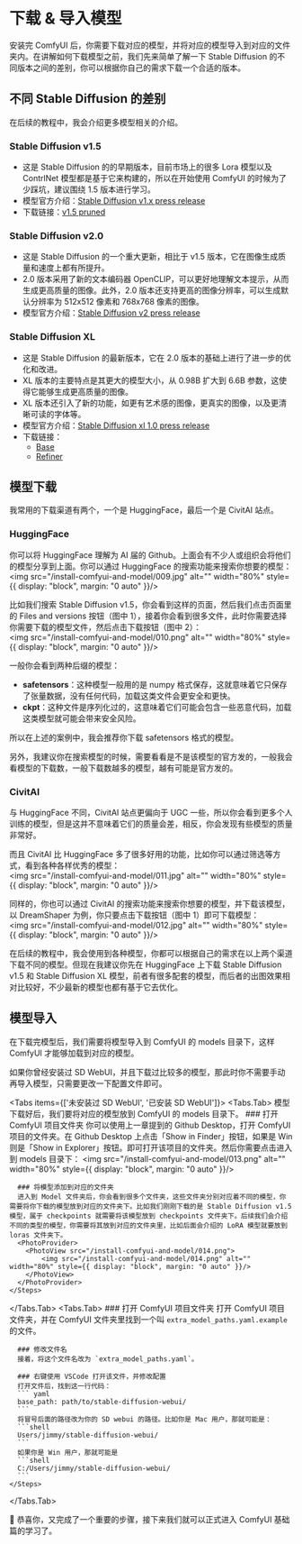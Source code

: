 
# 下载 & 导入模型

安装完 ComfyUI 后，你需要下载对应的模型，并将对应的模型导入到对应的文件夹内。在讲解如何下载模型之前，我们先来简单了解一下 Stable Diffusion 的不同版本之间的差别，你可以根据你自己的需求下载一个合适的版本。

## 不同 Stable Diffusion 的差别

<Callout type="info">
  在后续的教程中，我会介绍更多模型相关的介绍。
</Callout>

### Stable Diffusion v1.5
- 这是 Stable Diffusion 的的早期版本，目前市场上的很多 Lora 模型以及 ContrlNet 模型都是基于它来构建的，所以在开始使用 ComfyUI 的时候为了少踩坑，建议围绕 1.5 版本进行学习。
- 模型官方介绍：[Stable Diffusion v1.x press release](https://stability.ai/blog/stable-diffusion-public-release)
- 下载链接：[v1.5 pruned](https://huggingface.co/runwayml/stable-diffusion-v1-5/resolve/main/v1-5-pruned.safetensors?download=true)

### Stable Diffusion v2.0
- 这是 Stable Diffusion 的一个重大更新，相比于 v1.5 版本，它在图像生成质量和速度上都有所提升。
- 2.0 版本采用了新的文本编码器 OpenCLIP，可以更好地理解文本提示，从而生成更高质量的图像。此外，2.0 版本还支持更高的图像分辨率，可以生成默认分辨率为 512x512 像素和 768x768 像素的图像。
- 模型官方介绍：[Stable Diffusion v2 press release](https://stability.ai/blog/stable-diffusion-v2-release)

### Stable Diffusion XL
- 这是 Stable Diffusion 的最新版本，它在 2.0 版本的基础上进行了进一步的优化和改进。
- XL 版本的主要特点是其更大的模型大小，从 0.98B 扩大到 6.6B 参数，这使得它能够生成更高质量的图像。
- XL 版本还引入了新的功能，如更有艺术感的图像，更真实的图像，以及更清晰可读的字体等。
- 模型官方介绍：[Stable Diffusion xl 1.0 press release](https://stability.ai/news/stable-diffusion-sdxl-1-announcement)
- 下载链接：
  - [Base](https://huggingface.co/stabilityai/stable-diffusion-xl-base-1.0/resolve/main/sd_xl_base_1.0_0.9vae.safetensors?download=true)
  - [Refiner](https://huggingface.co/stabilityai/stable-diffusion-xl-refiner-1.0/resolve/main/sd_xl_refiner_1.0.safetensors?download=true)

<Subscribe />

## 模型下载 

我常用的下载渠道有两个，一个是 HuggingFace，最后一个是 CivitAI 站点。

### HuggingFace

你可以将 HuggingFace 理解为 AI 届的 Github。上面会有不少人或组织会将他们的模型分享到上面。你可以通过 HuggingFace 的搜索功能来搜索你想要的模型：
<br/>
<PhotoProvider>
  <PhotoView src="/install-comfyui-and-model/009.jpg">
      <img src="/install-comfyui-and-model/009.jpg" alt="" width="80%" style={{ display: "block", margin: "0 auto" }}/>
  </PhotoView>
</PhotoProvider>

比如我们搜索 Stable Diffusion v1.5，你会看到这样的页面，然后我们点击页面里的 Files and versions 按钮（图中 1），接着你会看到很多文件，此时你需要选择你需要下载的模型文件，然后点击下载按钮（图中 2）：
<br/>
<PhotoProvider>
  <PhotoView src="/install-comfyui-and-model/010.png">
      <img src="/install-comfyui-and-model/010.png" alt="" width="80%" style={{ display: "block", margin: "0 auto" }}/>
  </PhotoView>
</PhotoProvider>

一般你会看到两种后缀的模型：

- **safetensors**：这种模型一般用的是 numpy 格式保存，这就意味着它只保存了张量数据，没有任何代码，加载这类文件会更安全和更快。
- **ckpt**：这种文件是序列化过的，这意味着它们可能会包含一些恶意代码，加载这类模型就可能会带来安全风险。

所以在上述的案例中，我会推荐你下载 safetensors 格式的模型。

另外，我建议你在搜索模型的时候，需要看看是不是该模型的官方发的，一般我会看模型的下载数，一般下载数越多的模型，越有可能是官方发的。

### CivitAI

与 HuggingFace 不同，CivitAI 站点更偏向于 UGC 一些，所以你会看到更多个人训练的模型，但是这并不意味着它们的质量会差，相反，你会发现有些模型的质量非常好。

而且 CivitAI 比 HuggingFace 多了很多好用的功能，比如你可以通过筛选等方式，看到各种各样优秀的模型：
<br/>
<PhotoProvider>
  <PhotoView src="/install-comfyui-and-model/011.jpg">
      <img src="/install-comfyui-and-model/011.jpg" alt="" width="80%" style={{ display: "block", margin: "0 auto" }}/>
  </PhotoView>
</PhotoProvider>

同样的，你也可以通过 CivitAI 的搜索功能来搜索你想要的模型，并下载该模型，以 DreamShaper 为例，你只要点击下载按钮（图中 1）即可下载模型：
<br/>
<PhotoProvider>
  <PhotoView src="/install-comfyui-and-model/012.jpg">
      <img src="/install-comfyui-and-model/012.jpg" alt="" width="80%" style={{ display: "block", margin: "0 auto" }}/>
  </PhotoView>
</PhotoProvider>

<Callout type="warning" emoji="⚠️">
  在后续的教程中，我会使用到各种模型，你都可以根据自己的需求在以上两个渠道下载不同的模型。但现在我建议你先在 HuggingFace 上下载 Stable Diffusion v1.5 和 Stable Diffusion XL 模型，前者有很多配套的模型，而后者的出图效果相对比较好，不少最新的模型也都有基于它去优化。
</Callout>

## 模型导入

在下载完模型后，我们需要将模型导入到 ComfyUI 的 models 目录下，这样 ComfyUI 才能够加载到对应的模型。

<Callout type="info">
如果你曾经安装过 SD WebUI，并且下载过比较多的模型，那此时你不需要手动再导入模型，只需要更改一下配置文件即可。
</Callout>

<Tabs items={['未安装过 SD WebUI', '已安装 SD WebUI']}>
  <Tabs.Tab>
    模型下载好后，我们要将对应的模型放到 ComfyUI 的 models 目录下。
    <Steps>
      ### 打开 ComfyUI 项目文件夹
      你可以使用上一章提到的 Github Desktop，打开 ComfyUI 项目的文件夹。在 Github Desktop 上点击「Show in Finder」按钮，如果是 Win 则是「Show in Explorer」按钮。即可打开该项目的文件夹。然后你需要点击进入到 models 目录下：
      <PhotoProvider>
        <PhotoView src="/install-comfyui-and-model/013.png">
            <img src="/install-comfyui-and-model/013.png" alt="" width="80%" style={{ display: "block", margin: "0 auto" }}/>
        </PhotoView>
      </PhotoProvider>

      ### 将模型添加到对应的文件夹
      进入到 Model 文件夹后，你会看到很多个文件夹，这些文件夹分别对应着不同的模型，你需要将你下载的模型放到对应的文件夹下。比如我们刚刚下载的是 Stable Diffusion v1.5 模型，属于 checkpoints 就需要将该模型放到 checkpoints 文件夹下。后续我们会介绍不同的类型的模型，你需要将其放到对应的文件夹里，比如后面会介绍的 LoRA 模型就要放到 loras 文件夹下。
      <PhotoProvider>
        <PhotoView src="/install-comfyui-and-model/014.png">
            <img src="/install-comfyui-and-model/014.png" alt="" width="80%" style={{ display: "block", margin: "0 auto" }}/>
        </PhotoView>
      </PhotoProvider>
    </Steps>
  </Tabs.Tab>
  <Tabs.Tab>
    <Steps>
      ### 打开 ComfyUI 项目文件夹
      打开 ComfyUI 项目文件夹，并在 ComfyUI 文件夹里找到一个叫 `extra_model_paths.yaml.example` 的文件。
      
      ### 修改文件名
      接着，将这个文件名改为 `extra_model_paths.yaml`。
      
      ### 右键使用 VSCode 打开该文件，并修改配置
      打开文件后，找到这一行代码：
      ``` yaml
      base_path: path/to/stable-diffusion-webui/ 
      ```
      将冒号后面的路径改为你的 SD webui 的路径。比如你是 Mac 用户，那就可能是：
      ```shell
      Users/jimmy/stable-diffusion-webui/
      ```
      如果你是 Win 用户，那就可能是 
      ```shell
      C:/Users/jimmy/stable-diffusion-webui/
      ```
    </Steps>
  </Tabs.Tab>

</Tabs>
🎉 恭喜你，又完成了一个重要的步骤，接下来我们就可以正式进入 ComfyUI 基础篇的学习了。

<Subscribe />